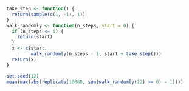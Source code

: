 ```r
take_step <- function() {
  return(sample(c(1, -1), 1))
}
walk_randomly <- function(n_steps, start = 0) {
  if (n_steps <= 1) {
    return(start)
  }
  x <- c(start, 
         walk_randomly(n_steps - 1, start + take_step()))
  return(x)
}

set.seed(12)
mean(max(abs(replicate(10000, sum(walk_randomly(12) >= 0) - 1))))
```